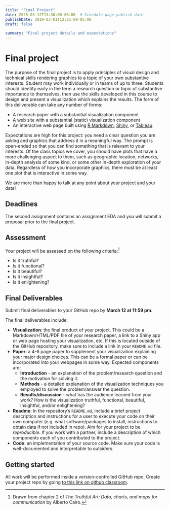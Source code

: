 ```yaml
---
title: "Final Project"
date: 2025-03-12T13:30:00-06:00  # Schedule page publish date
publishDate: 2019-03-01T12:25:00-05:00
draft: false

summary: "Final project details and expectations"
---
```


# Final project

The purpose of the final project is to apply principles of visual design and technical skills rendering graphics to a topic of your own substantive interests. Student may work individually or in teams of up to three. Students should identify early in the term a research question or topic of substantive importance to themselves, then use the skills developed in this course to design and present a visualization which explains the results. The form of this deliverable can take any number of forms: 

* A research paper with a substantial visualization component
* A web site with a substantial (static) visualization component
* An interactive web page built using [R Markdown](http://rmarkdown.rstudio.com/), [Shiny](https://shiny.rstudio.com/), or [Tableau](https://public.tableau.com/).
<!-- [D3](https://d3js.org/) -->

Expectations are high for this project: you need a clear question you are asking and graphics that address it in a meaningful way. The prompt is open-ended so that you can find something that is relevant to your interests. Of the class topics we cover, you should have plots that have a more challenging aspect to them, such as geographic location, networks, in-depth analysis of some kind, or some other in-depth exploration of your data. Regardless of how you incorporate graphics, there must be at least one plot that is interactive in some way.  

We are more than happy to talk at any point about your project and your data!

## Deadlines

The second assignment contains an assignment EDA and you will submit a proposal prior to the final project. <!--Students will present their projects to the class on **Wednesday, March 31**. Projects must be fully complete and submitted for grading by **Sunday, June 4 at 11:59 pm**. -->

## Assessment

Your project will be assessed on the following criteria:^[Drawn from chapter 2 of *The Truthful Art: Data, charts, and maps for communication* by Alberto Cairo.]

* Is it truthful?
* Is it functional?
* Is it beautiful?
* Is it insightful?
* Is it enlightening?


## Final Deliverables

Submit final deliverables to your GitHub repo by **March 12 at 11:59 pm**.

The final deliverables include:

* **Visualization**: the final product of your project. This could be a Markdown/HTML/PDF file of your research paper, a link to a Shiny app or web page hosting your visualization, etc. If this is located outside of the GitHub repository, make sure to include a link in your `README.md` file.
* **Paper**: a 4-6 page paper to supplement your visualization explaining your major design choices. This can be a formal paper or can be incorporated into your webpages in some way. Expected components are:
  * **Introduction** - an explanation of the problem/research question and the motivation for solving it.
  * **Methods** - a detailed explanation of the visualization techniques you employed to solve the problem/answer the question.
  * **Results/discussion** - what has the audience learned from your work? How is the visualization truthful, functional, beautiful, insightful, and/or enlightening?
* **Readme**: In the repository's `README.md`, include a brief project description and instructions for a user to execute your code on their own computer (e.g. what software/packages to install, instructions to obtain data if not included in repo). Aim for your project to be *reproducible*. If you work with a partner, include a description of which components each of you contributed to the project.
* **Code**: an implementation of your source code. Make sure your code is well-documented and interpretable to outsiders.

## Getting started

All work will be performed inside a version-controlled GitHub repo. Create your project repo by going [to this link on github classroom](https://classroom.github.com/a/GVYlvom8).
